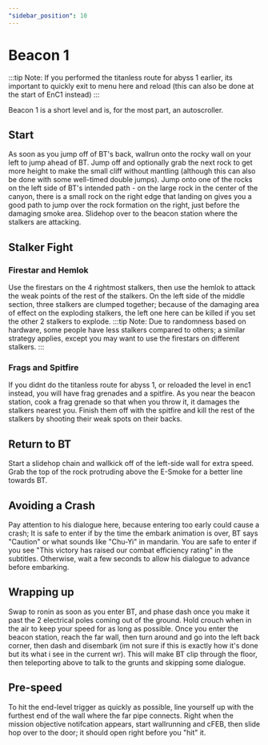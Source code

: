```yaml
---
"sidebar_position": 10
---
```



# Beacon 1

:::tip Note: If you performed the titanless route for abyss 1 earlier, its important to quickly exit to menu here and reload (this can also be done at the start of EnC1 instead)
:::

Beacon 1 is a short level and is, for the most part, an autoscroller. 

## Start

As soon as you jump off of BT's back, wallrun onto the rocky wall on your left to jump ahead of BT. Jump off and optionally grab the next rock to get more height to make the small cliff without mantling (although this can also be done with some well-timed double jumps). Jump onto one of the rocks on the left side of BT's intended path - on the large rock in the center of the canyon, there is a small rock on the right edge that landing on gives you a good path to jump over the rock formation on the right, just before the damaging smoke area. Slidehop over to the beacon station where the stalkers are attacking.

## Stalker Fight

### Firestar and Hemlok

Use the firestars on the 4 rightmost stalkers, then use the hemlok to attack the weak points of the rest of the stalkers. On the left side of the middle section, three stalkers are clumped together; because of the damaging area of effect on the exploding stalkers, the left one here can be killed if you set the other 2 stalkers to explode. 
:::tip Note: Due to randomness based on hardware, some people have less stalkers compared to others; a similar strategy applies, except you may want to use the firestars on different stalkers.
:::

### Frags and Spitfire

If you didnt do the titanless route for abyss 1, or reloaded the level in enc1 instead, you will have frag grenades and a spitfire. As you near the beacon station, cook a frag grenade so that when you throw it, it damages the stalkers nearest you. Finish them off with the spitfire and kill the rest of the stalkers by shooting their weak spots on their backs.

## Return to BT

Start a slidehop chain and wallkick off of the left-side wall for extra speed. Grab the top of the rock protruding above the E-Smoke for a better line towards BT. 

## Avoiding a Crash

Pay attention to his dialogue here, because entering too early could cause a crash; It is safe to enter if by the time the embark animation is over, BT says "Caution" or what sounds like "Chu-Yi" in mandarin. You are safe to enter if you see "This victory has raised our combat efficiency rating" in the subtitles. Otherwise, wait a few seconds to allow his dialogue to advance before embarking.

## Wrapping up

Swap to ronin as soon as you enter BT, and phase dash once you make it past the 2 electrical poles coming out of the ground. Hold crouch when in the air to keep your speed for as long as possible. Once you enter the beacon station, reach the far wall, then turn around and go into the left back corner, then dash and disembark (im not sure if this is exactly how it's done but its what i see in the current wr). This will make BT clip through the floor, then teleporting above to talk to the grunts and skipping some dialogue.

## Pre-speed

To hit the end-level trigger as quickly as possible, line yourself up with the furthest end of the wall where the far pipe connects. Right when the mission objective notifcation appears, start wallrunning and cFEB, then slide hop over to the door; it should open right before you "hit" it.